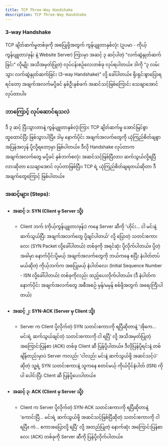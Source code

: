 ```yaml
---
title: TCP Three-Way Handshake
description: TCP Three-Way Handshake
---
```


### 3-way Handshake

TCP ချိတ်ဆက်မှုတစ်ခုကို အစပြုဖို့အတွက် ကွန်ပျူတာနှစ်လုံး (ဥပမာ - ကိုယ့်ကွန်ပျူတာ/ဖုန်း နဲ့ Website Server) ကြားမှာ အဆင့် ၃ ဆင့်ပါတဲ့ "လက်ဆွဲနှုတ်ဆက်ခြင်း" လိုမျိုး အသိအမှတ်ပြုတဲ့ လုပ်ငန်းစဉ်လေးတစ်ခု လုပ်ရပါတယ်။ ဒါကို "၃ လမ်းသွား လက်ဆွဲနှုတ်ဆက်ခြင်း (3-way Handshake)" လို့ ခေါ်ပါတယ်။ ရိုးရှင်းစွာပြောရရင်တော့ အချက်အလက်မပို့ခင် နှစ်ဦးနှစ်ဖက် အဆင်သင့်ဖြစ်ကြောင်း သေချာအောင်လုပ်တာပါ။

### ဘာကြောင့် လုပ်ဆောင်ရသလဲ

ဒီ ၃ ဆင့် ပြီးသွားတာနဲ့ ကွန်ပျူတာနှစ်လုံးကြား TCP ချိတ်ဆက်မှု အောင်မြင်စွာ ထူထောင်ပြီး ဖြစ်သွားပါပြီ။ ဒါမှ နောက်ပိုင်း အချက်အလက်တွေကို ယုံကြည်စိတ်ချစွာ အပြန်အလှန် ပို့လို့ရတော့မှာ ဖြစ်ပါတယ်။ ဒီလို Handshake လုပ်တာက အချက်အလက်တွေ မပို့ခင် နှစ်ဘက်စလုံး အဆင်သင့်ဖြစ်ပြီလား၊ ဆက်သွယ်လို့ရပြီလားဆိုတာ သေချာအောင် လုပ်တာဖြစ်ပြီး၊ TCP ရဲ့ ယုံကြည်စိတ်ချရတယ်ဆိုတာ ဒီအချက်တွေကြောင့် ဖြစ်ပါတယ်။

<ContentImage imgSrc={threeWayHandshake} altText='tcp three-way handshake' />


### အဆင့်များ (Steps):

- #### အဆင့် ၁: SYN (Client မှ Server သို့)

  - Client ဘက် (ကိုယ့်ကွန်ပျူတာ/ဖုန်း) ကနေ Server ဆီကို 'ဟိုင်း... ငါ မင်းနဲ့ ဆက်သွယ်ပြီး အချက်အလက်တွေ ပို့ချင်ပါတယ်' လို့ ပြောတဲ့ သတင်းစကားလေး (SYN Packet လို့ခေါ်ပါတယ်) တစ်ခုကို အရင်ဆုံး ပို့လိုက်ပါတယ်။ ပို့တဲ့အခါမှာ နောက်ပိုင်းပို့မယ့် အချက်အလက်တွေကို ဘယ်ကနေ စပြီး နံပါတ်တပ်မယ်ဆိုတဲ့ ကိုယ့်ဘက်က အစပြုမယ့် နံပါတ်လေး (Initial Sequence Number - ISN လို့ခေါ်ပါတယ်) တစ်ခုကိုလည်း ထည့်ပေးလိုက်ပါတယ်။ (ဒီ နံပါတ်က နောက်ပိုင်း အချက်အလက်တွေ အစီအစဉ် မှန်/မမှန် စစ်ဖို့အတွက် အရေးကြီးပါတယ်)

- #### အဆင့် ၂: SYN-ACK (Server မှ Client သို့)

  - Server က Client ပို့လိုက်တဲ့ SYN သတင်းစကားကို ရပြီဆိုတာနဲ့ 'အိုကေ... မင်းရဲ့ ဆက်သွယ်ချင်တဲ့ သတင်းစကားကို ငါ ရပြီ' လို့ အသိအမှတ်ပြုတဲ့ အကြောင်းပြန်စာ (ACK) တစ်ခု Client ဆီ ပြန်ပို့ပါတယ်။ ဒီလိုပြန်ပို့ရင်းနဲ့ တစ်ချိန်တည်းမှာပဲ Server ကလည်း 'ငါလည်း မင်းနဲ့ ဆက်သွယ်ဖို့ အဆင်သင့်ပဲ' ဆိုတဲ့ သူ့ရဲ့ SYN သတင်းစကားနဲ့ သူကနေ စတင်မယ့် ကိုယ်ပိုင်နံပါတ် (ISN) ကိုပါ ပေါင်းပြီး Client ဆီ ပြန်ပို့ပေးပါတယ်။

- #### အဆင့် ၃: ACK (Client မှ Server သို့)

  - Client က Server ပို့လိုက်တဲ့ SYN-ACK သတင်းစကားကို ရပြီဆိုတာနဲ့ 'ကောင်းပြီ... မင်းရဲ့ ဆက်သွယ်ဖို့ အဆင်သင့်ဖြစ်ပြီဆိုတဲ့ သတင်းစကားကို ငါ ရပြီ။ ကဲ... စကားစပြောလို့ ရပြီ' လို့ အတည်ပြုတဲ့ နောက်ဆုံး အကြောင်းပြန်စာလေး (ACK) တစ်ခုကို Server ဆီကို ပြန်ပို့လိုက်ပါတယ်။
